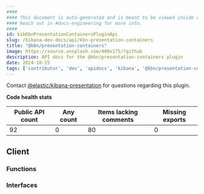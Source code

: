 ```yaml
---
####
#### This document is auto-generated and is meant to be viewed inside our experimental, new docs system.
#### Reach out in #docs-engineering for more info.
####
id: kibKbnPresentationContainersPluginApi
slug: /kibana-dev-docs/api/kbn-presentation-containers
title: "@kbn/presentation-containers"
image: https://source.unsplash.com/400x175/?github
description: API docs for the @kbn/presentation-containers plugin
date: 2024-10-25
tags: ['contributor', 'dev', 'apidocs', 'kibana', '@kbn/presentation-containers']
---
```




Contact [@elastic/kibana-presentation](https://github.com/orgs/elastic/teams/kibana-presentation) for questions regarding this plugin.

**Code health stats**

| Public API count  | Any count | Items lacking comments | Missing exports |
|-------------------|-----------|------------------------|-----------------|
| 92 | 0 | 80 | 0 |

## Client

### Functions
<DocDefinitionList data={kbnPresentationContainersObj.client.functions}/>

### Interfaces
<DocDefinitionList data={kbnPresentationContainersObj.client.interfaces}/>

